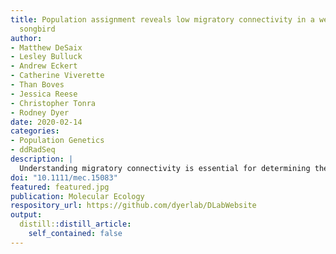 ```yaml
---
title: Population assignment reveals low migratory connectivity in a weakly structured
  songbird
author: 
- Matthew DeSaix
- Lesley Bulluck
- Andrew Eckert
- Catherine Viverette
- Than Boves
- Jessica Reese
- Christopher Tonra
- Rodney Dyer
date: 2020-02-14
categories:
- Population Genetics
- ddRadSeq
description: |
  Understanding migratory connectivity is essential for determining the drivers behind population dynamics and for implementing effective conservation strategies for migratory species. Genetic markers provide a means to describe migratory connectivity; however, they can be uninformative for species with weak population genetic structure, which has limited their application. Here, we demonstrated a genomic approach to describing migratory connectivity in the prothonotary warbler, Protonotaria citrea, a Neotropical songbird of conservation concern. Using 26,189 single nucleotide polymorphisms (SNPs), we revealed regional genetic structure between the Mississippi River Valley and the Atlantic Seaboard with overall weak genetic differentiation among populations (F<sub>ST</sub> = 0.0055; 95% CI: 0.0051–0.0059). Genetic variation had a stronger association with geographic rather than environmental factors, with each explaining 14.5% and 8.2% of genetic variation, respectively. By varying the numbers of genomic markers used in population assignment models with individuals of known provenance, we identified a maximum assignment accuracy (89.7% to site, 94.3% to region) using a subset of 600 highly differentiated SNPs. We then assigned samples from nonbreeding sites to breeding region and found low migratory connectivity. Our results highlight the importance of filtering markers for informative loci in models of population assignment. Quantifying migratory connectivity for weakly structured species will be useful for expanding studies to a wider range of migratory species across taxonomic groups and may contribute to a deeper understanding of the evolution of migratory strategies.
doi: "10.1111/mec.15083"
featured: featured.jpg
publication: Molecular Ecology
respository_url: https://github.com/dyerlab/DLabWebsite
output:
  distill::distill_article:
    self_contained: false
---
```

